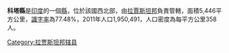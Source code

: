'''科塔縣'''是[[印度|印度]]的一個[[縣|縣]]，位於該國西北部，由[[拉賈斯坦邦|拉賈斯坦邦]]負責管轄，面積5,446平方公里，[[識字率|識字率]]為77.48%，2011年人口1,950,491，人口密度為每平方公里358人。

{{coord|25|10|48|N|73|49|48|E|region:IN-RJ_type:landmark_source:dewiki|display=title}}

{{Rajasthan}}
{{拉贾斯坦邦行政区划小作品}}
[[Category:拉贾斯坦邦辖县|Category:拉贾斯坦邦辖县]]